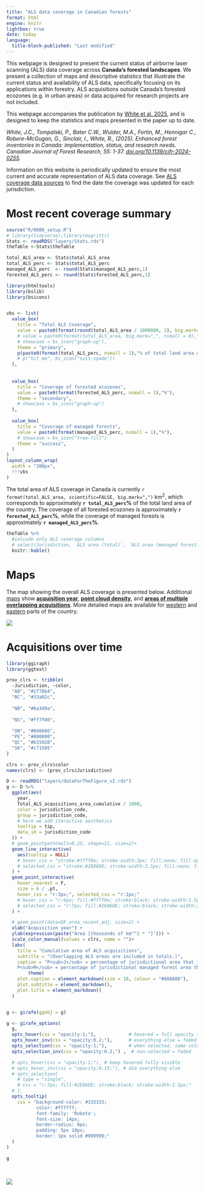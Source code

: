 ```yaml
---
title: "ALS data coverage in Canadian forests"
format: html
engine: knitr
lightbox: true
date: today
language: 
  title-block-published: "Last modified"
---
```


This webpage is designed to present the current status of airborne laser scanning (ALS) data coverage across **Canada's forested landscapes**. We present a collection of maps and descriptive statistics that illustrate the current status and availability of ALS data, specifically focusing on its applications within forestry. ALS acquisitions outside Canada's forested ecozones (e.g. in urban areas) or data acquired for research projects are not included.

This webpage accompanies the publication by [White et al. 2025](https://doi.org/10.1139/cjfr-2024-0255), and is designed to keep the statistics and maps presented in the paper up to date.

::: {.callout-note appearance="minimal"}

*White, J.C., Tompalski, P., Bater C.W., Wulder, M.A., Fortin, M., Hennigar C., Robere-McGugan, G., Sinclair, I., White, R., (2025). Enhanced forest inventories in Canada: implementation, status, and research needs. Canadian Journal of Forest Research, 55: 1-37. [doi.org/10.1139/cjfr-2024-0255](https://doi.org/10.1139/cjfr-2024-0255). *
:::

Information on this website is periodically updated to ensure the most current and accurate representation of ALS data coverage. See [ALS coverage data sources](data.qmd) to find the date the coverage was updated for each jurisdiction.

# Most recent coverage summary

```r
source("R/0000_setup.R")
# library(tidyverse);library(magrittr)
Stats <- readRDS("layers/Stats.rds")
theTable <-Stats$theTable

total_ALS_area <- Stats$total_ALS_area
total_ALS_perc <- Stats$total_ALS_perc
managed_ALS_perc  <- round(Stats$managed_ALS_perc,1)
forested_ALS_perc <- round(Stats$forested_ALS_perc,1)

```

```r
library(htmltools)
library(bslib)
library(bsicons)


vbs <- list(
  value_box(
    title = "Total ALS Coverage",
    value = paste0(format(round(total_ALS_area / 1000000, 2), big.mark=",", nsmall = 0),"M km²"),
    # value = paste0(format(total_ALS_area, big.mark=",", nsmall = 0)," km²"),
    # showcase = bs_icon("graph-up"),
    theme = "primary",
    p(paste0(format(total_ALS_perc, nsmall = 1),"% of total land area of Canada."))
    # p("hit me", bs_icon("suit-spade"))
  ),
  
  
  value_box(
    title = "Coverage of forested ecozones",
    value = paste0(format(forested_ALS_perc, nsmall = 1),"%"),
    theme = "secondary",
    # showcase = bs_icon("graph-up")
  ),
  
  value_box(
    title = "Coverage of managed forests",
    value = paste0(format(managed_ALS_perc, nsmall = 1),"%"),
    # showcase = bs_icon("tree-fill")
    theme = "success",
  )
)
layout_column_wrap(
  width = "200px",
  !!!vbs
)

```

The total area of ALS coverage in Canada is currently `r format(total_ALS_area, scientific=FALSE, big.mark=",")` km^2^, which corresponds to approximately **`r total_ALS_perc`%** of the total land area of the country. The coverage of all forested ecozones is approximately **`r forested_ALS_perc`%**, while the coverage of managed forests is approximately **`r managed_ALS_perc`%**.

```r
theTable %>%
  #inlcude only ALS coverage columns
  # select(Jurisdiction, `ALS area (total)`, `ALS area (managed forest)`) %>%
  knitr::kable()  
```

# Maps

The map showing the overall ALS coverage is presented below. Additional [maps](maps.qmd) show [**acquisition year**](maps.qmd#maps-year), [**point cloud density**](maps.qmd#maps-density), and [**areas of multiple overlapping acquisitions**](maps.qmd#maps-overlap). More detailed maps are available for [western](maps-west.qmd) and [eastern](maps-east.qmd) parts of the country.

![](img/map0_overview.png){.lightbox}

# Acquisitions over time


```r
library(ggiraph)
library(ggtext)

prov_clrs <- tribble(
  ~Jurisdiction, ~color,
  "AB", "#1f78b4",
  "BC", "#33a02c",
  
  "NB", "#6a3d9a",
  
  "NS", "#ff7f00",
  
  "ON", "#666666",
  "PE", "#800000",
  "QC", "#b15928",
  "SK", "#c71585"
)

clrs <- prov_clrs$color
names(clrs) <- (prov_clrs$Jurisdiction)

D <- readRDS("layers/dataForTheFigure_v2.rds")
g <- D %>%
  ggplot(aes(
    year,
    Total_ALS_acquisitions_area_cumulative / 1000,
    color = jurisdiction_code,
    group = jurisdiction_code,
    # here we add iteractive aesthetics
    tooltip = tip,
    data_id = jurisdiction_code
  )) +
  # geom_pointpath(mult=0.25, shape=21, size=2)+
  geom_line_interactive(
    aes(tooltip = NULL)
    # hover_css = "stroke:#ff7f0e; stroke-width:3px; fill:none; fill-opacity:0;",
    # selected_css = "stroke:#2E86DE; stroke-width:3.5px; fill:none; fill-opacity:0;"
  ) +
  geom_point_interactive(
    hover_nearest = F,
    size = 6 / .pt,
    hover_css = "r:3px;", selected_css = "r:1px;"
    # hover_css = "r:6px; fill:#ff7f0e; stroke:black; stroke-width:1.5px;",
    # selected_css = "r:7px; fill:#2E86DE; stroke:black; stroke-width:2px;"
  ) +

  # geom_point(data=DF_area_recent_adj, size=2) +
  xlab("Acquisition year") +
  ylab(expression(paste("Area [thousands of km"^2 * "]"))) +
  scale_color_manual(values = clrs, name = "")+
  labs(
    title = "Cumulative area of ALS acquisitions", 
    subtitle = "(Overlapping ALS areas are included in totals.)",
    caption = "P<sub>J</sub> = percentage of jurisdictional area that is covered by ALS data.<br>
    P<sub>M</sub> = percentage of jurisdictional managed forest area that is covered by ALS data.") +
        theme(
    plot.caption = element_markdown(size = 10, colour = "#888888"),
    plot.subtitle = element_markdown(),
    plot.title = element_markdown()
  )


g <- girafe(ggobj = g)

g <- girafe_options(
  g,
  opts_hover(css = "opacity:1;"),            # hovered = full opacity (same color)
  opts_hover_inv(css = "opacity:0.2;"),      # everything else = faded
  opts_selection(css = "opacity:1;"),        # when selected, same color
  opts_selection_inv(css = "opacity:0.2;") ,  # non-selected = faded

  # opts_hover(css = "opacity:1;"), # keep hovered fully visible
  # opts_hover_inv(css = "opacity:0.15;"), # dim everything else
  # opts_selection(
    # type = "single",
    # css = "r:7px; fill:#2E86DE; stroke:black; stroke-width:2.5px;"
  # ),
  opts_tooltip(
    css = "background-color: #333333; 
           color: #ffffff; 
           font-family: 'Roboto';
           font-size: 14px;
           border-radius: 6px;
           padding: 5px 10px;
           border: 1px solid #999999;"
  )
)

g


```

<br>

![](img/animation_ALS_over_time.gif){.lightbox}

